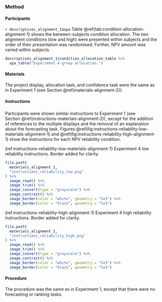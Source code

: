 ### Method {#method-alignment-1}

#### Participants

`r descriptives_alignment_1$apa` Table \@ref(tab:condition-allocation-alignment-1)
shows the between-subjects condition allocation. The two alignment conditions
(low and high) were presented within subjects and the order of their
presentation was randomised. Further, NPV amount was varied within subjects.

```r
descriptives_alignment_1$condition_allocation_table %>%
  apa_table("Experiment 4 group allocation.")
```

#### Materials

The project display, allocation task, and confidence task were the same as in
Experiment 1 (see Section \@ref(materials-alignment-2)).

##### Instructions

Participants were shown similar instructions to Experiment 1 (see
Section \@ref(instructions-materials-alignment-2)), except for the addition of
references to the multiple displays and the removal of an explanation about the
forecasting task.
Figures \@ref(fig:instructions-reliability-low-materials-alignment-1)
and \@ref(fig:instructions-reliability-high-alignment-1) show the instructions
for each NPV reliability condition.

(ref:instructions-reliability-low-materials-alignment-1) Experiment 4 low reliability instructions. Border added for clarity.

```r
file.path(
  materials_alignment_1,
  "instructions_reliability_low.png"
) %>%
  image_read() %>%
  image_trim() %>%
  image_convert(type = "grayscale") %>%
  image_contrast() %>%
  image_border(color = "white", geometry = "5x5") %>%
  image_border(color = "black", geometry = "5x5")
```

(ref:instructions-reliability-high-alignment-1) Experiment 4 high reliability instructions. Border added for clarity.

```r
file.path(
  materials_alignment_1,
  "instructions_reliability_high.png"
) %>%
  image_read() %>%
  image_trim() %>%
  image_convert(type = "grayscale") %>%
  image_contrast() %>%
  image_border(color = "white", geometry = "5x5") %>%
  image_border(color = "black", geometry = "5x5")
```

#### Procedure

The procedure was the same as in Experiment 1, except that there were no
forecasting or ranking tasks.
